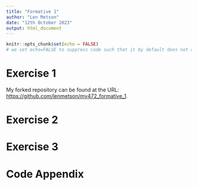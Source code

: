 ```yaml
---
title: "Formative 1"
author: "Len Metson"
date: "12th October 2023"
output: html_document
---
```


```r
knitr::opts_chunk$set(echo = FALSE)
# we set echo=FALSE to suppress code such that it by default does not appear throughout the document. 
```


# Exercise 1

My forked repository can be found at the URL: [https://github.com/lenmetson/my472_formative_1](https://github.com/lenmetson/my472_formative_1). 

# Exercise 2

# Exercise 3

# Code Appendix

```r

```
